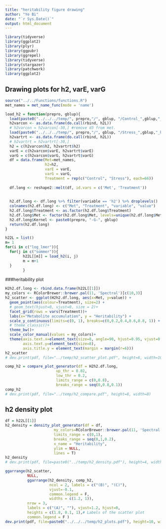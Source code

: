 ```yaml
---
title: "heritability figure drawing"
author: "Ye Bi"
date: "`r Sys.Date()`"
output: html_document
---
```


```r
library(tidyverse)
library(ggplot2)
library(plyr)
library(ggpubr)
library(ggrepel)
library(tidyverse)
library(stargazer)
library(patchwork)
library(ggplot2)
```

## Drawing plots for h2, varE, varG
```r
source("../../Functions/functions.R")
met_names = met_name_func(mode = 'name')
```


```r
load_h2 = function(prepro, gblup){
  load(paste0("../../../temp/", prepro,"/", gblup, "/Control_",gblup,"_h2.rda" ))
  h2varcon <- as.data.frame(do.call(rbind, h2L))
  # h2varcon = h2varcon[-30,] #remove d3 from met. 
  load(paste0("../../../temp/", prepro,"/", gblup, "/Stress_",gblup,"_h2.rda" ))
  h2vartrt <- as.data.frame(do.call(rbind, h2L))
  # h2vartrt = h2vartrt[-30,]
  h2 = c(h2varcon$h2, h2vartrt$h2)
  varE = c(h2varcon$varE, h2vartrt$varE)
  varG = c(h2varcon$varG, h2vartrt$varG)
  df = data.frame(Met=met_names, 
                  h2=h2, 
                  varE = varE, 
                  varG = varG, 
                  Treatment = rep(c("Control", "Stress"), each=66))
  
  df.long <- reshape2::melt(df, id.vars = c('Met', 'Treatment'))
  
  
  h2.df.long <- df.long %>% filter(variable == 'h2') %>% droplevels()
  colnames(h2.df.long) <- c("Met", "Treatment", "variable", "value")
  h2.df.long$Treatment <- as.factor(h2.df.long$Treatment)
  h2.df.long$Met <- factor(h2.df.long$Met, levels=unique(h2.df.long$Met))
  h2.df.long$Kernel <- paste0(prepro, "-G-", gblup)
  return(h2.df.long)
}

h22L = list()
m= 1
for(i in c("log_lmer")){
  for(j in c("sommer")){
        h22L[[m]] = load_h2(i, j)
        m = m+1
  }
        }
```


###heritability plot
```r
H2h2.df.long <- rbind.data.frame(h22L[[1]])
my_colors <- RColorBrewer::brewer.pal(11, 'Spectral')[c(10,3)]
h2_scatter <- ggplot(H2h2.df.long, aes(x=Met, y=value)) + 
  geom_point(aes(colour=Treatment), size=2) +
  # geom_text(hjust=0, vjust=0, size = 2)+
  facet_grid(rows = vars(Treatment))+
  labs(x="Metabolite accumulation", y = "Heritability") +
  scale_y_continuous(limits=c(0, 1), breaks=c(0,0.2,0.4,0.6,0.8, 1)) +
  # theme_classic()+
  theme_bw()+
  scale_color_manual(values = my_colors)+
  theme(axis.text.x=element_text(size=8, angle=90, hjust=0.95, vjust=0.2),
        axis.text.y=element_text(size=8),
        axis.title.y = element_text(margin = margin(r=6)))
h2_scatter
# dev.print(pdf, file="../temp/h2_scatter_plot.pdf", height=6, width=10)
```



```r
comp_h2 = compare_plot_generator(df = H2h2.df.long, 
                       up_thr = 0.02, 
                       low_thr = 0.2,
                       limits_range = c(0,0.8),
                       breaks_range = seq(0,0.8,0.1))
comp_h2
# dev.print(pdf, file="../temp/h2_compare.pdf", height=8, width=8)
```


## h2 density plot
```r
df = h22L[[1]]
h2_density = density_plot_generator(df = df,
                      my_colors=RColorBrewer::brewer.pal(11, 'Spectral')[c(10,3)],
                      limits_range = c(0,1),
                      breaks_range = seq(0,1,0.2),
                      x_name = "Heritability",
                      ylim = NULL,
                      lines = T)
h2_density
# dev.print(pdf, file=paste0("../temp/h2_density.pdf"), height=4, width=8)
```

```r
ggarrange(h2_scatter,  
          NULL,
          ggarrange(h2_density, comp_h2,
                    ncol = 2, labels = c("(B)", "(C)"), 
                    vjust=-0.1, 
                    common.legend = F,
                    widths = c(1.2, 1)), 
          nrow = 3, 
          labels = c("(A)", ""), vjust=1.2, hjust=0,
          heights = c(1.8, 0.1, 1),# Labels of the scatter plot
          common.legend = F ) 
dev.print(pdf, file=paste0("../../../temp/h2_plots.pdf"), height=10, width=10)
```

